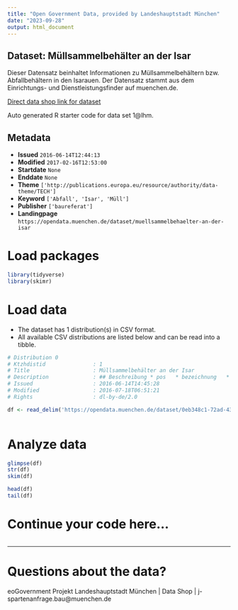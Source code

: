 ```yaml
---
title: "Open Government Data, provided by Landeshauptstadt München"
date: "2023-09-28"
output: html_document
---
```


## Dataset: Müllsammelbehälter an der Isar

Dieser Datensatz beinhaltet Informationen zu Müllsammelbehältern bzw. Abfallbehältern in den Isarauen. Der Datensatz stammt aus dem Einrichtungs- und Dienstleistungsfinder auf muenchen.de.

[Direct data shop link for dataset](https://opendata.muenchen.de/dataset/awm_wertstoffhoefe_opendata)

Auto generated R starter code for data set 1@lhm.

## Metadata

- **Issued** `2016-06-14T12:44:13`
- **Modified** `2017-02-16T12:53:00`
- **Startdate** `None`
- **Enddate** `None`
- **Theme** `['http://publications.europa.eu/resource/authority/data-theme/TECH']`
- **Keyword** `['Abfall', 'Isar', 'Müll']`
- **Publisher** `['baureferat']`
- **Landingpage** `https://opendata.muenchen.de/dataset/muellsammelbehaelter-an-der-isar`


# Load packages

```r

library(tidyverse)
library(skimr)

```

# Load data

-   The dataset has 1 distribution(s) in CSV format.
-   All available CSV distributions are listed below and can be read into a tibble.

```r

# Distribution 0
# Ktzhdistid               : 1
# Title                    : Müllsammelbehälter an der Isar
# Description              : ## Beschreibung * pos	 * bezeichnung	 * unterhalt	 * code	 * latitude (Geographische Breite) * longitude (Geographische Länge) * photo_url
# Issued                   : 2016-06-14T14:45:28
# Modified                 : 2016-07-18T06:51:21
# Rights                   : dl-by-de/2.0

df <- read_delim('https://opendata.muenchen.de/dataset/0eb348c1-72ad-4384-b573-03b7c6a826c3/resource/5ad81dfc-e30d-41c0-9189-342a43893fc5/download/muellsammelbehaelter-an-der-isar-2016-07-15.csv')



```

# Analyze data

```r

glimpse(df)
str(df)
skim(df)

head(df)
tail(df)

```

# Continue your code here...

```r

```

------------------------------------------------------------------------

# Questions about the data?

eoGovernment Projekt Landeshauptstadt München | Data Shop | j-spartenanfrage.bau@muenchen.de
